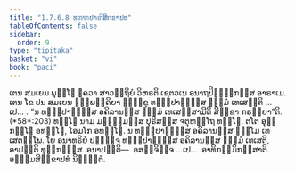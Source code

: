 ```yaml
---
title: "1.7.6.8 ທຓ຺ຑປາຓິສິກ຺ຂາປທ"
tableOfContents: false
sidebar:
  order: 9
type: "tipitaka"
basket: "vi"
book: "paci"
---
```



<DynamicBreadcrumb />

<Division number="635" book="paci">

<Paragraph number="1984" book="paci">
ເຕນ ສມເຍນ ພຸທ຺ໂຘ ຠຄວາ ສາວຕ຺ຖິຍໍ ວິຫຣຕິ ເຊຕວເນ ອນາຖປິຓ຺ຑິກສ຺ສ ອາຣາເມ. ເຕນ ໂຂ ປນ ສມເຍນ ຉພ຺ພຄ຺ຄິຍາ ຠິກ຺ຂູ ທຓ຺ຑປາຓິສ຺ສ ຘມ຺ມໍ ເທເສນ຺ຕິ …ເປ… .
</Paragraph>

<Paragraph number="1985" book="paci">
<Emphasis>“ນ ທຓ຺ຑປາຓິສ຺ສ ອຄິລານສ຺ສ ຘມ຺ມໍ ເທເສສ຺ສາມີຕິ ສິກ຺ຂາ ກຣຓີຍາ”</Emphasis>ຕິ. (*58*:<Emphasis>203</Emphasis>)
</Paragraph>

<Paragraph number="1986" book="paci">
<Emphasis>ທຓ຺ໂຑ</Emphasis> ນາມ ມຊ຺ຌິມສ຺ສ ປຸຣິສສ຺ສ ຈຕຸຫຕ຺ໂຖ ທຓ຺ໂຑ. ຕໂຕ ອຸກ຺ກຏ຺ໂຐ ອທຓ຺ໂຑ, ໂອມໂກ ອທຓ຺ໂຑ.
</Paragraph>

<Paragraph number="1987" book="paci">
ນ ທຓ຺ຑປາຓິສ຺ສ ອຄິລານສ຺ສ ຘມ຺ໂມ ເທເສຕພ຺ໂພ. ໂຍ ອນາທຣິຍໍ ປຏິຈ຺ຈ ທຓ຺ຑປາຓິສ຺ສ ອຄິລານສ຺ສ ຘມ຺ມໍ ເທເສຕິ, ອາປຕ຺ຕິ ທຸກ຺ກຏສ຺ສ.
</Paragraph>

<Paragraph number="1988" book="paci">
ອນາປຕ຺ຕິ—  ອສຎ຺ຈິຈ຺ຈ …ເປ…  ອາທິກມ຺ມິກສ຺ສາຕິ.

</Paragraph>
</Division>

<Paragraph number="1989" type="center" book="paci">
ອຏ຺ຐມສິກ຺ຂາປທໍ ນິຏ຺ຐິຕໍ.
</Paragraph>
